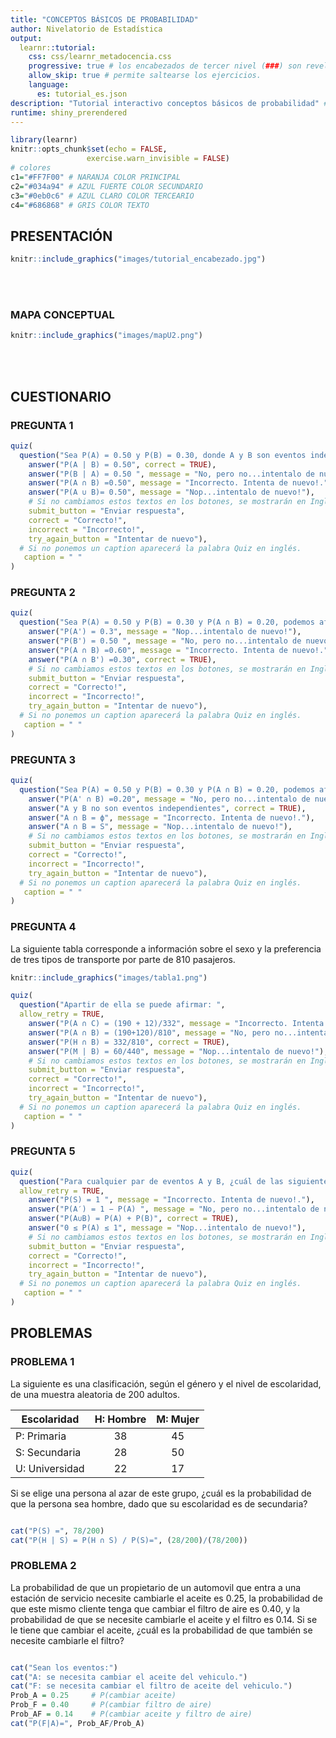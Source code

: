 ```yaml
---
title: "CONCEPTOS BÁSICOS DE PROBABILIDAD"
author: Nivelatorio de Estadística
output: 
  learnr::tutorial:
    css: css/learnr_metadocencia.css
    progressive: true # los encabezados de tercer nivel (###) son revelados progresivamente
    allow_skip: true # permite saltearse los ejercicios. 
    language:
      es: tutorial_es.json
description: "Tutorial interactivo conceptos básicos de probabilidad" # Esta descripción se ve en el panel Tutorial de RStudio 
runtime: shiny_prerendered
---
```


```r
library(learnr)
knitr::opts_chunk$set(echo = FALSE,
                 exercise.warn_invisible = FALSE)
# colores
c1="#FF7F00" # NARANJA COLOR PRINCIPAL
c2="#034a94" # AZUL FUERTE COLOR SECUNDARIO  
c3="#0eb0c6" # AZUL CLARO COLOR TERCEARIO  
c4="#686868" # GRIS COLOR TEXTO 

```


## **PRESENTACIÓN**

```r
knitr::include_graphics("images/tutorial_encabezado.jpg")
```

</br></br>

### **MAPA CONCEPTUAL**

```r
knitr::include_graphics("images/mapU2.png")  

```

</br></br>

## **CUESTIONARIO**

### PREGUNTA 1

```r
quiz(  
  question("Sea P(A) = 0.50 y P(B) = 0.30, donde A y B son eventos independientes. Entonces se puede afirmar que: ", allow_retry = TRUE,
    answer("P(A | B) = 0.50", correct = TRUE), 
    answer("P(B | A) = 0.50 ", message = "No, pero no...intentalo de nuevo!"),
    answer("P(A ∩ B) =0.50", message = "Incorrecto. Intenta de nuevo!."),
    answer("P(A ∪ B)= 0.50", message = "Nop...intentalo de nuevo!"),
    # Si no cambiamos estos textos en los botones, se mostrarán en Inglés  
    submit_button = "Enviar respuesta",
    correct = "Correcto!",
    incorrect = "Incorrecto!",
    try_again_button = "Intentar de nuevo"),
  # Si no ponemos un caption aparecerá la palabra Quiz en inglés.
   caption = " "
)
```


### PREGUNTA 2

```r
quiz(  
  question("Sea P(A) = 0.50 y P(B) = 0.30 y P(A ∩ B) = 0.20, podemos afirmar que",  allow_retry = TRUE,
    answer("P(A') = 0.3", message = "Nop...intentalo de nuevo!"),
    answer("P(B') = 0.50 ", message = "No, pero no...intentalo de nuevo!"),
    answer("P(A ∩ B) =0.60", message = "Incorrecto. Intenta de nuevo!."),
    answer("P(A ∩ B') =0.30", correct = TRUE), 
    # Si no cambiamos estos textos en los botones, se mostrarán en Inglés  
    submit_button = "Enviar respuesta",
    correct = "Correcto!",
    incorrect = "Incorrecto!",
    try_again_button = "Intentar de nuevo"),
  # Si no ponemos un caption aparecerá la palabra Quiz en inglés.
   caption = " "
)
```


### PREGUNTA 3

```r
quiz(  
  question("Sea P(A) = 0.50 y P(B) = 0.30 y P(A ∩ B) = 0.20, podemos afirmar que", allow_retry = TRUE,
    answer("P(A' ∩ B) =0.20", message = "No, pero no...intentalo de nuevo!"),
    answer("A y B no son eventos independientes", correct = TRUE), 
    answer("A ∩ B = ϕ", message = "Incorrecto. Intenta de nuevo!."),
    answer("A ∩ B = S", message = "Nop...intentalo de nuevo!"),
    # Si no cambiamos estos textos en los botones, se mostrarán en Inglés  
    submit_button = "Enviar respuesta",
    correct = "Correcto!",
    incorrect = "Incorrecto!",
    try_again_button = "Intentar de nuevo"),
  # Si no ponemos un caption aparecerá la palabra Quiz en inglés.
   caption = " "
)
```

### PREGUNTA 4

La siguiente tabla corresponde a información sobre el sexo y la preferencia de tres tipos de transporte por parte de 810 pasajeros. 

```r
knitr::include_graphics("images/tabla1.png")  
```



```r
quiz(  
  question("Apartir de ella se puede afirmar: ", 
  allow_retry = TRUE,
    answer("P(A ∩ C) = (190 + 12)/332", message = "Incorrecto. Intenta de nuevo!."),
    answer("P(A ∩ B) = (190+120)/810", message = "No, pero no...intentalo de nuevo!"),
    answer("P(H ∩ B) = 332/810", correct = TRUE),
    answer("P(M | B) = 60/440", message = "Nop...intentalo de nuevo!"),
    # Si no cambiamos estos textos en los botones, se mostrarán en Inglés  
    submit_button = "Enviar respuesta",
    correct = "Correcto!",
    incorrect = "Incorrecto!",
    try_again_button = "Intentar de nuevo"),
  # Si no ponemos un caption aparecerá la palabra Quiz en inglés.
   caption = " "
)
```

### PREGUNTA 5

```r
quiz(  
  question("Para cualquier par de eventos A y B, ¿cuál de las siguientes afirmaciones no es cierta?", 
  allow_retry = TRUE,
    answer("P(S) = 1 ", message = "Incorrecto. Intenta de nuevo!."),
    answer("P(A′) = 1 − P(A) ", message = "No, pero no...intentalo de nuevo!"),
    answer("P(A∪B) = P(A) + P(B)", correct = TRUE), 
    answer("0 ≤ P(A) ≤ 1", message = "Nop...intentalo de nuevo!"),
    # Si no cambiamos estos textos en los botones, se mostrarán en Inglés  
    submit_button = "Enviar respuesta",
    correct = "Correcto!",
    incorrect = "Incorrecto!",
    try_again_button = "Intentar de nuevo"),
  # Si no ponemos un caption aparecerá la palabra Quiz en inglés.
   caption = " "
)
```

## **PROBLEMAS**

### **PROBLEMA 1**


La siguiente es una clasificación, según el género y el nivel de
escolaridad, de una muestra aleatoria de 200 adultos.

| Escolaridad    | H: Hombre | M: Mujer |
|----------------|:---------:|:--------:|
| P: Primaria    | 38        | 45       |
| S: Secundaria  | 28        | 50       |
| U: Universidad | 22        | 17       |

Si se elige una persona al azar de este grupo, ¿cuál es la probabilidad de que la persona sea hombre, dado que su escolaridad es de secundaria?

```r
 
```

```r
cat("P(S) =", 78/200)
cat("P(H | S) = P(H ∩ S) / P(S)=", (28/200)/(78/200))
```

### PROBLEMA 2

La probabilidad de que un propietario de un automovil que entra a una estación de servicio necesite cambiarle el aceite es 0.25, la probabilidad de que este mismo cliente tenga que cambiar el filtro de aire es 0.40, y la probabilidad de que se necesite cambiarle el aceite y el filtro es 0.14.  Si se le tiene que cambiar el aceite, ¿cuál es la probabilidad de que también se necesite cambiarle el filtro?
    
```r
```

```r
cat("Sean los eventos:")
cat("A: se necesita cambiar el aceite del vehiculo.")
cat("F: se necesita cambiar el filtro de aceite del vehiculo.")
Prob_A = 0.25     # P(cambiar aceite)
Prob_F = 0.40     # P(cambiar filtro de aire)
Prob_AF = 0.14    # P(cambiar aceite y filtro de aire)
cat("P(F|A)=", Prob_AF/Prob_A)
```



